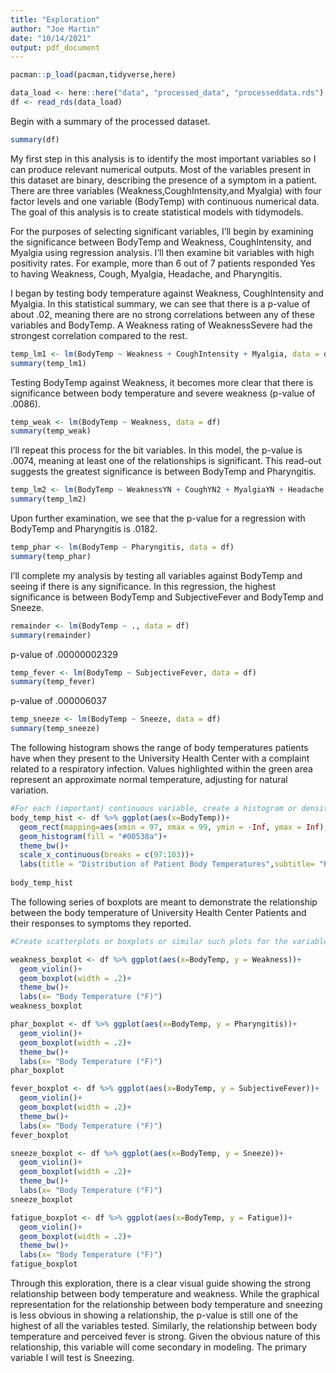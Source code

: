 ```yaml
---
title: "Exploration"
author: "Joe Martin"
date: "10/14/2021"
output: pdf_document
---
```


```r
pacman::p_load(pacman,tidyverse,here)

data_load <- here::here("data", "processed_data", "processeddata.rds")
df <- read_rds(data_load)
```

Begin with a summary of the processed dataset.

```r
summary(df)
```

My first step in this analysis is to identify the most important variables so I can produce relevant numerical outputs. Most of the variables present in this dataset are binary, describing the presence of a symptom in a patient. There are three variables (Weakness,CoughIntensity,and Myalgia) with four factor levels and one variable (BodyTemp) with continuous numerical data. The goal of this analysis is to create statistical models with tidymodels. 

For the purposes of selecting significant variables, I'll begin  by examining the significance between BodyTemp and Weakness, CoughIntensity, and Myalgia using regression analysis. I'll then examine bit variables with high positivity rates. For example, more than  6 out of 7 patients responded Yes to having Weakness, Cough, Myalgia, Headache, and Pharyngitis. 

I began by testing body temperature against Weakness, CoughIntensity and Myalgia. In this statistical summary, we can see that there is a p-value of about .02, meaning there are no strong correlations between any of these variables and BodyTemp. A Weakness rating of WeaknessSevere had the strongest correlation compared to the rest.
```r
temp_lm1 <- lm(BodyTemp ~ Weakness + CoughIntensity + Myalgia, data = df)
summary(temp_lm1)
```

Testing BodyTemp against Weakness, it becomes more clear that there is significance between body temperature and severe weakness (p-value of .0086).
```r
temp_weak <- lm(BodyTemp ~ Weakness, data = df)
summary(temp_weak)

```

I'll repeat this process for the bit variables. In this model, the p-value is .0074, meaning at least one of the relationships is significant. This read-out suggests the greatest significance is between BodyTemp and Pharyngitis.
```r
temp_lm2 <- lm(BodyTemp ~ WeaknessYN + CoughYN2 + MyalgiaYN + Headache + Pharyngitis, data = df)
summary(temp_lm2)
```

Upon further examination, we see that the p-value for a regression with BodyTemp and Pharyngitis is .0182.
```r
temp_phar <- lm(BodyTemp ~ Pharyngitis, data = df)
summary(temp_phar)
```

I'll complete my analysis by testing all variables against BodyTemp and seeing if there is any significance. In this regression, the highest significance is between BodyTemp and SubjectiveFever and BodyTemp and Sneeze. 
```r
remainder <- lm(BodyTemp ~ ., data = df)
summary(remainder)  
```  

p-value of .00000002329
```r
temp_fever <- lm(BodyTemp ~ SubjectiveFever, data = df)
summary(temp_fever)
```

p-value of .000006037
```r
temp_sneeze <- lm(BodyTemp ~ Sneeze, data = df)
summary(temp_sneeze)
```


The following histogram shows the range of body temperatures patients have when they present to the University Health Center with a complaint related to a respiratory infection. Values highlighted within the green area represent an approximate normal temperature, adjusting for natural variation. 

```r
#For each (important) continuous variable, create a histogram or density plot.
body_temp_hist <- df %>% ggplot(aes(x=BodyTemp))+
  geom_rect(mapping=aes(xmin = 97, xmax = 99, ymin = -Inf, ymax = Inf), fill="#4f9900", alpha=.01, inherit.aes = FALSE)+
  geom_histogram(fill = "#00538a")+
  theme_bw()+
  scale_x_continuous(breaks = c(97:103))+
  labs(title = "Distribution of Patient Body Temperatures",subtitle= "Patients presenting to University Health Center with complaint of respiratory infection", x= "Body Temperature (°F)", y="Patients")
  
body_temp_hist
```

The following series of boxplots are meant to demonstrate the relationship between the body temperature of University Health Center Patients and their responses to symptoms they reported. 
```r
#Create scatterplots or boxplots or similar such plots for the variable you decided is your main outcome of interest and the most important (or all depending on number of variables) independent variables/predictors. For this dataset, you can pick and choose a few predictor variables.

weakness_boxplot <- df %>% ggplot(aes(x=BodyTemp, y = Weakness))+
  geom_violin()+
  geom_boxplot(width = .2)+
  theme_bw()+
  labs(x= "Body Temperature (°F)")
weakness_boxplot

```

``` r
phar_boxplot <- df %>% ggplot(aes(x=BodyTemp, y = Pharyngitis))+
  geom_violin()+
  geom_boxplot(width = .2)+
  theme_bw()+
  labs(x= "Body Temperature (°F)")
phar_boxplot
```

``` r
fever_boxplot <- df %>% ggplot(aes(x=BodyTemp, y = SubjectiveFever))+
  geom_violin()+
  geom_boxplot(width = .2)+
  theme_bw()+
  labs(x= "Body Temperature (°F)")
fever_boxplot
```

``` r
sneeze_boxplot <- df %>% ggplot(aes(x=BodyTemp, y = Sneeze))+
  geom_violin()+
  geom_boxplot(width = .2)+
  theme_bw()+
  labs(x= "Body Temperature (°F)")
sneeze_boxplot
```

``` r
fatigue_boxplot <- df %>% ggplot(aes(x=BodyTemp, y = Fatigue))+
  geom_violin()+
  geom_boxplot(width = .2)+
  theme_bw()+
  labs(x= "Body Temperature (°F)")
fatigue_boxplot
```

Through this exploration, there is a clear visual guide showing the strong relationship between body temperature and weakness. While the graphical representation for the relationship between body temperature and sneezing is less obvious in showing a relationship, the p-value is still one of the highest of all the variables tested. Similarly, the relationship between body temperature and perceived fever is strong. Given the obvious nature of this relationship, this variable will come secondary in modeling. The primary variable I will test is Sneezing. 

